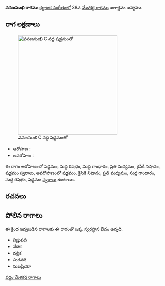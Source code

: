 {{Infobox ragam
	| name          	= వనజముఖి
	| synonym	    	= 
	| mela          	= 
	| chakra        	= 
	| janaka        	= 
	| type          	= ఔదవ
	| arohanam      	= {{svaraC|S|R1|G1|M2|N2|S'}} 
	| avarohanam    	= {{svaraC|S'|N2|M2|G1|R1|S}}
	| jeeva         	=
	| chhaya        	=
	| nyasa         	=
	| vishesha      	= 
	| equivalent  		= 
}}
{{కర్ణాటక సంగీత రాగాలు}}
'''వనజముఖి రాగము''' [[కర్ణాటక సంగీతం]]లో 38వ [[మేళకర్త రాగము]] జలార్ణవం జన్యము. 


==రాగ లక్షణాలు==
[[Image:vanajamukhi_kb2wiki.png|thumb|right|316px|''వనజముఖి'' C వద్ద షడ్జమంతో]]

* ఆరోహణ : {{svaraC|S|R1|G1|M2|N2|S'}} 
* అవరోహణ : {{svaraC|S'|N2|M2|G1|R1|S}}

ఈ రాగం ఆరోహణంలో షడ్జమం, సుద్ద  రిషభం, సుద్ద  గాంధారం, ప్రతి మధ్యమం, కైసికి నిషాదం, షడ్జమం [[స్వరాలు]], అవరోహణంలో షడ్జమం, కైసికి నిషాదం, ప్రతి మధ్యమం, సుద్ద  గాంధారం, సుద్ద  రిషభం, షడ్జమం [[స్వరాలు]] ఉంటాయి.

==రచనలు==



==పోలిన రాగాలు==
ఈ క్రింద ఇవ్వబడిన రాగాలకు ఈ రాగంతో ఒక్క స్వరస్థాన భేదం ఉన్నది.
* విష్ణుపది
* వేదిక
* వల్లిక
* సురనది
* సుఖప్రియా



[[వర్గం:మేళకర్త రాగాలు]]